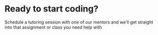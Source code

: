 # Ready to start coding?

Schedule a tutoring session with one of our mentors and we'll get straight into that assignment or class you need help with
